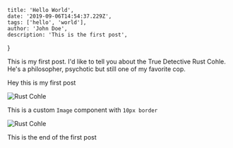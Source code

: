 	title: 'Hello World',
	date: '2019-09-06T14:54:37.229Z',
	tags: ['hello', 'world'],
	author: 'John Doe',
	description: 'This is the first post',
}

This is my first post. I'd like to tell you about the True Detective Rust Cohle. He's a philosopher, psychotic but still one of my favorite cop.

<!--more-->


Hey this is my first post

<img src={RustinCohle} alt="Rust Cohle" />

<br/>

This is a custom `Image` component with `10px border`

<Image src={RustinCohle} alt="Rust Cohle" />

This is the end of the first post
